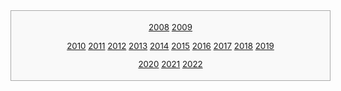 <div style="border:1px solid #AAA; background-color: #f9f9f9; padding:5px; margin: 0 auto; width: 500px; text-align: center; font-size: 95%;">
<center>'''{{大|按年份分类}}'''</center>
[[Portal:广州/你知道吗/存盘/2008年|2008]]
[[Portal:广州/你知道吗/存盘/2009年|2009]]

[[Portal:广州/你知道吗/存盘/2010年|2010]]
[[Portal:广州/你知道吗/存盘/2011年|2011]]
[[Portal:广州/你知道吗/存盘/2012年|2012]]
[[Portal:广州/你知道吗/存盘/2013年|2013]]
[[Portal:广州/你知道吗/存盘/2014年|2014]]
[[Portal:广州/你知道吗/存盘/2015年|2015]]
[[Portal:广州/你知道吗/存盘/2016年|2016]]
[[Portal:广州/你知道吗/存盘/2017年|2017]]
[[Portal:广州/你知道吗/存盘/2018年|2018]]
[[Portal:广州/你知道吗/存盘/2019年|2019]]

[[Portal:广州/你知道吗/存盘/2020年|2020]]
[[Portal:广州/你知道吗/存盘/2021年|2021]]
[[Portal:广州/你知道吗/存盘/2022年|2022]]
</div>